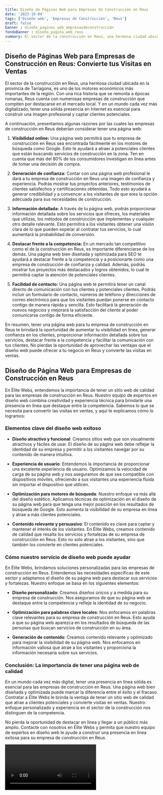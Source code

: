 ```yaml
---
title: Diseño de Páginas Web para Empresas de Construcción en Reus
date: '2023-10-04'
tags: ['Diseño web', 'Empresas de Construcción', 'Reus']
draft: false
banner : diseño_paginas_web_empresasdeconstrucción
fondoBanner : diseño_pagina_web_reus
summary: El sector de la construcción en Reus, una hermosa ciudad ubicada en la provincia de Tarragona, es uno de los motores económicos más importantes de la región. Con una rica historia que se remonta a épocas romanas, Reus cuenta con numerosas empresas de construcción que compiten por destacarse en el mercado local. Y en un mundo cada vez más digitalizado, tener una sólida presencia en Internet es esencial para construir una imagen profesional y captar clientes potenciales.
---
```


## Diseño de Páginas Web para Empresas de Construcción en Reus: Convierte tus Visitas en Ventas

El sector de la construcción en Reus, una hermosa ciudad ubicada en la provincia de Tarragona, es uno de los motores económicos más importantes de la región. Con una rica historia que se remonta a épocas romanas, Reus cuenta con numerosas empresas de construcción que compiten por destacarse en el mercado local. Y en un mundo cada vez más digitalizado, tener una sólida presencia en Internet es esencial para construir una imagen profesional y captar clientes potenciales.

A continuación, presentamos algunas razones por las cuales las empresas de construcción en Reus deberían considerar tener una página web:

1. **Visibilidad online:** Una página web permitirá que tu empresa de construcción en Reus sea encontrada fácilmente en los motores de búsqueda como Google. Esto te ayudará a atraer a potenciales clientes que están buscando servicios de construcción en la zona. Ten en cuenta que más del 80% de los consumidores investigan en línea antes de tomar una decisión de compra.

2. **Generación de confianza:** Contar con una página web profesional le dará a tu empresa de construcción en Reus una imagen de confianza y experiencia. Podrás mostrar tus proyectos anteriores, testimonios de clientes satisfechos y certificaciones obtenidas. Todo esto ayudará a generar credibilidad y a convencer a los visitantes de que eres la opción adecuada para sus necesidades de construcción.

3. **Información detallada:** A través de tu página web, podrás proporcionar información detallada sobre los servicios que ofreces, los materiales que utilizas, los métodos de construcción que implementas y cualquier otro detalle relevante. Esto permitirá a los visitantes obtener una visión clara de lo que pueden esperar al contratar tus servicios, lo cual aumentará la probabilidad de conversión.

4. **Destacar frente a la competencia:** En un mercado tan competitivo como el de la construcción en Reus, es importante diferenciarse de los demás. Una página web bien diseñada y optimizada para SEO te ayudará a destacar frente a la competencia y a posicionarte como una empresa de construcción de confianza y calidad. Además, podrás mostrar tus proyectos más destacados y logros obtenidos, lo cual te permitirá captar la atención de potenciales clientes.

5. **Facilidad de contacto:** Una página web te permitirá tener un canal directo de comunicación con tus clientes y potenciales clientes. Podrás incluir un formulario de contacto, números de teléfono y direcciones de correo electrónico para que los visitantes puedan ponerse en contacto contigo de manera rápida y sencilla. Esto facilitará la generación de nuevos negocios y mejorará la satisfacción del cliente al poder comunicarse contigo de forma eficiente.

En resumen, tener una página web para tu empresa de construcción en Reus te brindará la oportunidad de aumentar tu visibilidad en línea, generar confianza en los clientes, proporcionar información detallada sobre tus servicios, destacar frente a la competencia y facilitar la comunicación con tus clientes. No pierdas la oportunidad de aprovechar las ventajas que el diseño web puede ofrecer a tu negocio en Reus y convierte las visitas en ventas.

<GifSeo />

<Cta />

## Diseño de Página Web para Empresas de Construcción en Reus

En Élite Webs, entendemos la importancia de tener un sitio web de calidad para las empresas de construcción en Reus. Nuestro equipo de expertos en diseño web combina creatividad y experiencia técnica para brindarle una presencia en línea que destaque entre la competencia. Sabemos lo que se necesita para convertir las visitas en ventas, y aquí te explicamos cómo lo logramos:

### Elementos clave del diseño web exitoso

- **Diseño atractivo y funcional**: Creamos sitios web que son visualmente atractivos y fáciles de usar. El diseño de su página web debe reflejar la identidad de su empresa y permitir a los visitantes navegar por su contenido de manera intuitiva.

- **Experiencia de usuario**: Entendemos la importancia de proporcionar una excelente experiencia de usuario. Optimizamos la velocidad de carga de su página web y nos aseguramos de que sea compatible con dispositivos móviles, ofreciendo a sus visitantes una experiencia fluida sin importar el dispositivo que utilicen.

- **Optimización para motores de búsqueda**: Nuestro enfoque va más allá del diseño estético. Aplicamos técnicas de optimización en el diseño de su página web para que tenga una mejor posición en los resultados de búsqueda de Google. Esto aumenta la visibilidad de su empresa en línea y atrae a más clientes potenciales.

- **Contenido relevante y persuasivo**: El contenido es clave para captar y mantener el interés de los visitantes. En Élite Webs, creamos contenido de calidad que resalta los servicios y fortalezas de su empresa de construcción en Reus. Esto no solo atrae a los visitantes, sino que también los convierte en clientes potenciales.

### Cómo nuestro servicio de diseño web puede ayudar

En Élite Webs, brindamos soluciones personalizadas para las empresas de construcción en Reus. Entendemos las necesidades específicas de este sector y adaptamos el diseño de su página web para destacar sus servicios y fortalezas. Nuestro enfoque se basa en los siguientes elementos:

- **Diseño personalizado**: Creamos diseños únicos y a medida para su empresa de construcción. Nos aseguramos de que su página web se destaque entre la competencia y refleje la identidad de su negocio.

- **Optimización para palabras clave locales**: Nos enfocamos en palabras clave relevantes para su empresa de construcción en Reus. Esto ayuda a que su página web aparezca en los resultados de búsqueda de las personas que buscan servicios de construcción en su área.

- **Generación de contenido**: Creamos contenido relevante y optimizado para mejorar la visibilidad de su página web. Nos enfocamos en información valiosa que atrae a los visitantes y proporciona la información necesaria sobre sus servicios.

### Conclusión: La importancia de tener una página web de calidad

En un mundo cada vez más digital, tener una presencia en línea sólida es esencial para las empresas de construcción en Reus. Una página web bien diseñada y optimizada puede marcar la diferencia entre el éxito y el fracaso. Contratar a Élite Webs le brinda la ventaja de tener un sitio web de calidad que atrae a clientes potenciales y convierte visitas en ventas. Nuestro enfoque personalizado y experiencia en el sector de la construcción nos distinguen de la competencia.

No pierda la oportunidad de destacar en línea y llegar a un público más amplio. Contacte con nosotros en Élite Webs y permita que nuestro equipo de expertos en diseño web le ayude a construir una presencia en línea exitosa para su empresa de construcción en Reus.

<Video />

<CtaBot job='Empresas de Construcción' city='Reus'/>

<Gmaps query='Reus+españa+maps' />